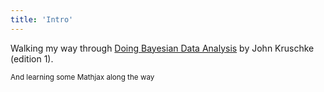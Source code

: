 ```yaml
---
title: 'Intro'
---
```


Walking my way through [Doing Bayesian Data Analysis](http://www.amazon.co.uk/Doing-Bayesian-Data-Analysis-Tutorial/dp/0123814855/ref=sr_1_2?s=books&ie=UTF8&qid=1432494439&sr=1-2&keywords=doing+bayesian+data+analysis) by John Kruschke (edition 1).

<sub>And learning some Mathjax along the way</sub>
